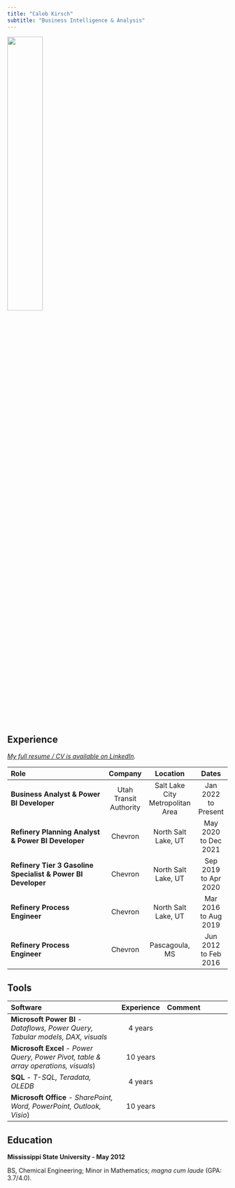 ```yaml
---
title: "Caleb Kirsch"
subtitle: "Business Intelligence & Analysis"
---
```



![](assets/headshot.jpg){width="40%"}



## Experience
*[My full resume / CV is available on LinkedIn](https://www.linkedin.com/in/calebkirsch).*

|Role|Company|Location|Dates|
|:----------------|:-----:|:------:|:----:|
|**Business Analyst & Power BI Developer**|Utah Transit Authority|Salt Lake City Metropolitan Area|Jan 2022 to Present|
|**Refinery Planning Analyst & Power BI Developer**|Chevron|North Salt Lake, UT|May 2020 to Dec 2021|
|**Refinery Tier 3 Gasoline Specialist & Power BI Developer**|Chevron|North Salt Lake, UT|Sep 2019 to Apr 2020|
|**Refinery Process Engineer**|Chevron|North Salt Lake, UT|Mar 2016 to Aug 2019|
|**Refinery Process Engineer**|Chevron|Pascagoula, MS|Jun 2012 to Feb 2016|

## Tools
|Software|Experience|Comment|
|:----------------|:-----:|:---------|
|**Microsoft Power BI** - *Dataflows, Power Query, Tabular models, DAX, visuals*|4 years|
|**Microsoft Excel** - *Power Query, Power Pivot, table & array operations, visuals*)|10 years|
|**SQL** - *T-SQL, Teradata, OLEDB*|4 years||
|**Microsoft Office** - *SharePoint, Word, PowerPoint, Outlook, Visio*)|10 years|

## Education

**Mississippi State University - May 2012**

BS, Chemical Engineering; Minor in Mathematics; *magna cum laude* (GPA: 3.7/4.0).
